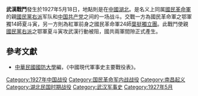 {{Infobox Military Conflict|
campaign=|
image=|
caption=|
conflict=武漢戰鬥|
partof=[[第一次国共内战|第一次国共内战]]|
date= 1927年5月18日|
place=[[中國|中國]][[湖北省_(中華民國)|湖北]]|
result=夏斗寅自宜昌欲攻武漢為葉挺所阻，中共軍隊與國軍間隙首度產生。|
combatant1=[[File:Flag_of_the_Republic_of_China_Army.svg|25px]]國民革命軍之鄂軍獨14師夏斗寅|
combatant2=[[File:Flag_of_the_Republic_of_China_Army.svg|25px]]國民革命軍24師[[葉挺獨立團|葉挺獨立團]]| 
commander1=[[File:Flag_of_the_Republic_of_China_Army.svg|25px]][[夏斗寅|夏斗寅]]|
commander2=[[File:Flag_of_the_Republic_of_China_Army.svg|25px]][[葉挺|葉挺]]|
strength1=數千|
strength2=數千|
casualties1=|
casualties2=|
}}
'''武漢戰鬥'''發生於1927年5月18日，地點則是在[[中國|中國]][[湖北省_(中華民國)|湖北]]。是名义上同属[[國民革命軍|國民革命軍]]的親[[國民黨右派|國民黨右派]]军队和[[中国共产党|中国共产党]]之间的一场战斗。交戰一方為國民革命軍之鄂軍獨14師夏斗寅，另一方則為紅軍前身之國民革命軍24師[[葉挺獨立團|葉挺獨立團]]。此戰鬥使親[[國民黨右派|國民黨右派]]之鄂軍夏斗寅攻武漢行動被阻，國共兩軍間隙正式產生。

==參考文獻==
*[[中華民國|中華民國]][[國防大學_(臺灣)|國防大學]]編，《中國現代軍事史主要戰役表》。

{{第一次国共内战}}
[[Category:1927年中国战役|Category:1927年中国战役]]
[[Category:国民革命军内战战役|Category:国民革命军内战战役]]
[[Category:南昌起义|Category:南昌起义]]
[[Category:湖北民国时期战役|Category:湖北民国时期战役]]
[[Category:武汉军事史|Category:武汉军事史]]
[[Category:1927年5月|Category:1927年5月]]